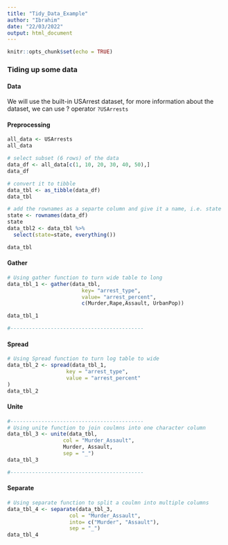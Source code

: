 ```yaml
---
title: "Tidy_Data_Example"
author: "Ibrahim"
date: "22/03/2022"
output: html_document
---
```


```r
knitr::opts_chunk$set(echo = TRUE)
```

### Tiding up some data

#### Data

We will use the built-in USArrest dataset, for more information about the dataset, we can use ? operator `?USArrests`

#### Preprocessing

```r
all_data <- USArrests
all_data

# select subset (6 rows) of the data
data_df <- all_data[c(1, 10, 20, 30, 40, 50),]
data_df

# convert it to tibble
data_tbl <- as_tibble(data_df)
data_tbl

# add the rownames as a separte column and give it a name, i.e. state
state <- rownames(data_df)
state
data_tbl2 <- data_tbl %>% 
  select(state=state, everything())

data_tbl
```

#### Gather

```r
# Using gather function to turn wide table to long
data_tbl_1 <- gather(data_tbl, 
                        key= "arrest_type",
                        value= "arrest_percent",
                        c(Murder,Rape,Assault, UrbanPop))

data_tbl_1

#-------------------------------------------
```

#### Spread

```r
# Using Spread function to turn log table to wide
data_tbl_2 <- spread(data_tbl_1, 
                   key = "arrest_type",
                   value = "arrest_percent"
)
data_tbl_2

```

#### Unite

```r
#-------------------------------------------
# Using unite function to join coulmns into one character column
data_tbl_3 <- unite(data_tbl,
                  col = "Murder_Assault",
                  Murder, Assault,
                  sep = "_")
data_tbl_3

#-------------------------------------------
```

#### Separate

```r
# Using separate function to split a coulmn into multiple columns
data_tbl_4 <- separate(data_tbl_3,
                    col = "Murder_Assault",
                    into= c("Murder", "Assault"),
                    sep = "_")
data_tbl_4

```
